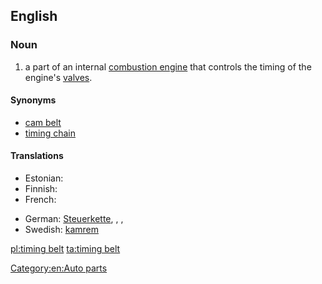 ==English==
{{wikipedia}}
===Noun===
{{en-noun}}

#a part of an internal [[combustion engine]] that controls the timing of the engine's [[valve]]s.

====Synonyms====
*[[cam belt]]
*[[timing chain]]

====Translations====
{{trans-top|a part of an internal combustion engine}}
* Estonian: {{t-|et|hammasrihm}}
* Finnish: {{t-|fi|jakohihna}}
* French: {{t-|fr|courroie de distribution|f}}
{{trans-mid}}
* German: [[Steuerkette]], {{t|de|Zahnriemen|m}}, {{t|de|Synchronriemen|m}}, {{t|de|Steuerriemen|m}}
* Swedish: [[kamrem]]
{{trans-bottom}}

[[Category:en:Auto parts]]

[[pl:timing belt]]
[[ta:timing belt]]